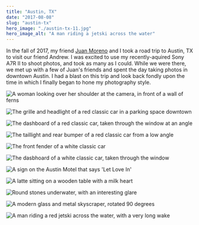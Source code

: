 ```yaml
---
title: "Austin, TX"
date: "2017-08-08"
slug: "austin-tx"
hero_image: "./austin-tx-11.jpg"
hero_image_alt: "A man riding a jetski across the water"
---
```


In the fall of 2017, my friend [Juan Moreno](https://www.jalexandervideography.com) and I took a road trip to Austin, TX to visit our friend Andrew. I was excited to use my recently-aquired Sony A7R II to shoot photos, and took as many as I could. While we were there, we met up with a few of Juan's friends and spent the day taking photos in downtown Austin. I had a blast on this trip and look back fondly upon the time in which I finally began to hone my photography style.

![A woman looking over her shoulder at the camera, in front of a wall of ferns](./austin-tx-1.jpg "Sony A7R II - 47mm f/4.5 1/250")

![The grille and headlight of a red classic car in a parking space downtown](./austin-tx-2.jpg "Sony A7R II - 28mm f/3.5 1/8000")

![The dashboard of a red classic car, taken through the window at an angle](./austin-tx-3.jpg "Sony A7R II - 32mm f/4 1/8000")

![The taillight and rear bumper of a red classic car from a low angle](./austin-tx-4.jpg "Sony A7R II - 28mm f/3.5 1/8000")

![The front fender of a white classic car](./austin-tx-5.jpg "Sony A7R II - 33mm f/5.6 1/160")

![The dasbhoard of a white classic car, taken through the window](./austin-tx-6.jpg "Sony A7R II - 42mm f/5.6 1/160")

![A sign on the Austin Motel that says 'Let Love In'](./austin-tx-7.jpg "Sony A7R II - 28mm f/4.5 1/640")

![A latte sitting on a wooden table with a milk heart](./austin-tx-8.jpg "Sony A7R II - 28mm f/4 1/320")

![Round stones underwater, with an interesting glare](./austin-tx-9.jpg "Sony A7R II - 28mm f/3.5 1/50")

![A modern glass and metal skyscraper, rotated 90 degrees](./austin-tx-10.jpg "Sony A7R II - 28mm f/3.5 1/500")

![A man riding a red jetski across the water, with a very long wake](./austin-tx-11.jpg "Sony A7R II - 70mm f/5.6 1/1000")
